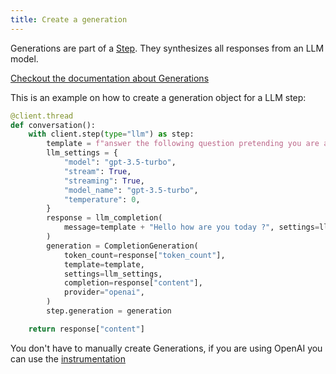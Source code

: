 ```yaml
---
title: Create a generation
---
```


Generations are part of a [Step](/concepts/step). They synthesizes all responses from an LLM model.

[Checkout the documentation about Generations](/concepts/generation)

This is an example on how to create a generation object for a LLM step:

```python
@client.thread
def conversation():
    with client.step(type="llm") as step:
        template = f"answer the following question pretending you are a pirate:\n"
        llm_settings = {
            "model": "gpt-3.5-turbo",
            "stream": True,
            "streaming": True,
            "model_name": "gpt-3.5-turbo",
            "temperature": 0,
        }
        response = llm_completion(
            message=template + "Hello how are you today ?", settings=llm_settings
        )
        generation = CompletionGeneration(
            token_count=response["token_count"],
            template=template,
            settings=llm_settings,
            completion=response["content"],
            provider="openai",
        )
        step.generation = generation

    return response["content"]
```

You don't have to manually create Generations, if you are using OpenAI you can use the [instrumentation](python-client/instrumentation/openai)
